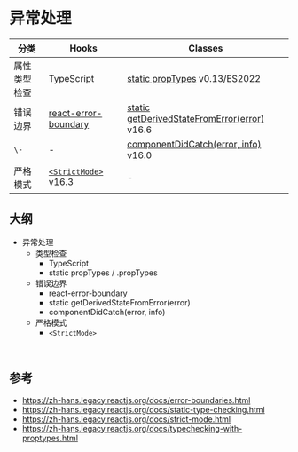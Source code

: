 # 异常处理

分类 | Hooks | Classes
---|---|---
属性类型检查 | TypeScript | [static propTypes](https://zh-hans.react.dev/reference/react/Component#static-proptypes) v0.13/ES2022
错误边界 | [react-error-boundary](https://github.com/bvaughn/react-error-boundary) | [static getDerivedStateFromError(error)](https://zh-hans.react.dev/reference/react/Component#static-getderivedstatefromerror) v16.6
`\-` | - | [componentDidCatch(error, info)](https://zh-hans.react.dev/reference/react/Component#componentdidcatch) v16.0
严格模式 | [`<StrictMode>`](https://zh-hans.react.dev/reference/react/StrictMode) v16.3 | -

## 大纲

- 异常处理
  - 类型检查
    - TypeScript
    - static propTypes / .propTypes
  - 错误边界
    - react-error-boundary
    - static getDerivedStateFromError(error)
    - componentDidCatch(error, info)
  - 严格模式
    - `<StrictMode>`


<Tabs>
<TabItem value="Hooks" label="Hooks" default>

```tsx

```

</TabItem>
<TabItem value="Classes" label="Classes">

```tsx

```

</TabItem>
</Tabs>

## 参考

- https://zh-hans.legacy.reactjs.org/docs/error-boundaries.html
- https://zh-hans.legacy.reactjs.org/docs/static-type-checking.html
- https://zh-hans.legacy.reactjs.org/docs/strict-mode.html
- https://zh-hans.legacy.reactjs.org/docs/typechecking-with-proptypes.html